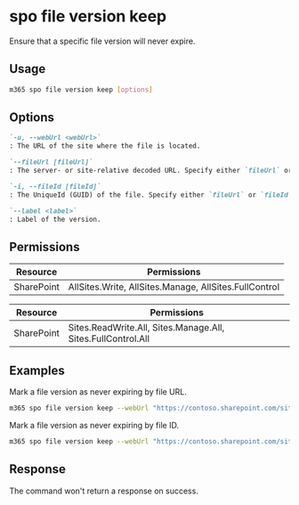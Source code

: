 
# spo file version keep

Ensure that a specific file version will never expire.

## Usage

```sh
m365 spo file version keep [options]
```

## Options

```md definition-list
`-u, --webUrl <webUrl>`
: The URL of the site where the file is located.

`--fileUrl [fileUrl]`
: The server- or site-relative decoded URL. Specify either `fileUrl` or `fileId` but not both.

`-i, --fileId [fileId]`
: The UniqueId (GUID) of the file. Specify either `fileUrl` or `fileId` but not both.

`--label <label>`
: Label of the version.
```

<Global />

## Permissions

<Tabs>
  <TabItem value="Delegated" label="Delegated">
  
  | Resource   | Permissions                                      |
  |------------|--------------------------------------------------|
  | SharePoint | AllSites.Write, AllSites.Manage, AllSites.FullControl |

  </TabItem>
  <TabItem value="Application" label="Application">
  
  | Resource   | Permissions                                         |
  |------------|-----------------------------------------------------|
  | SharePoint | Sites.ReadWrite.All, Sites.Manage.All, Sites.FullControl.All |

  </TabItem>
</Tabs>

## Examples

Mark a file version as never expiring by file URL.

```sh
m365 spo file version keep --webUrl "https://contoso.sharepoint.com/sites/marketing" --fileUrl "/sites/marketing/Documents/report.docx" --label "6.0"
```

Mark a file version as never expiring by file ID.

```sh
m365 spo file version keep --webUrl "https://contoso.sharepoint.com/sites/marketing" --fileId "12345678-90ab-cdef-1234-567890abcdef" --label "6.0"
```

## Response

The command won't return a response on success.
